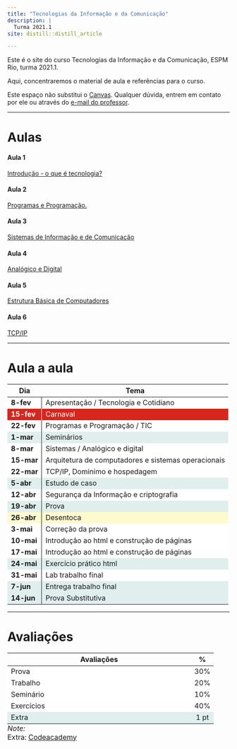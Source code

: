 ```yaml
---
title: "Tecnologias da Informação e da Comunicação"
description: |
  Turma 2021.1
site: distill::distill_article

---
```


Este é o site do curso Tecnologias da Informação e da Comunicação, ESPM Rio, turma 2021.1.

Aqui, concentraremos o material de aula e referências para o curso. 

Este espaço não substitui o [Canvas](http://canvas.espm.br). Qualquer dúvida, 
entrem em contato por ele ou através do [e-mail do professor](mailto:lmancini@espm.br).

---

# Aulas 

#### Aula 1

[Introdução - o que é tecnologia?](https://tic.mancini.jor.br/aulas/Aula-1---Tecnologia-e-cotidiano.html)<br>


#### Aula 2 <br>
[Programas e Programação.](https://tic.mancini.jor.br/aulas/Aula-2---Programas-e-programacao.html)<br>


#### Aula 3 <br>
[Sistemas de Informação e de Comunicação](https://tic.mancini.jor.br/aulas/Aula-3---Sistemas.html)<br>

#### Aula 4 <br>
[Analógico e Digital](https://tic.mancini.jor.br/aulas/Aula-4---Analogico_Digital.html)<br>


#### Aula 5 <br>
[Estrutura Básica de Computadores](https://tic.mancini.jor.br/aulas/Aula-5---Redes.html)<br>

#### Aula 6 <br>
[TCP/IP](https://tic.mancini.jor.br/aulas/Aula_6_-_servicos.html)<br>

<!-- #### Aula 9 <br> -->
<!-- [IP e dominios](\aulas\Aula_9_-_servicos.html)<br> -->

<!-- #### Aula 10 <br> -->
<!-- [Estudo de caso: investigando e-mails](\aulas\Aula_10_-_estudo_de_caso.html)<br> -->

<!-- #### Aula 11 -->
<!-- [Segurança, Privacidade e Anonimidade](\aulas\Aula_11_-_seguranca.html)<br> -->

<!-- #### Aula 12 <br> -->
<!-- [Privacidade e anonimidade](\aulas\Aula_12_-_seguranca.html)<br> -->

<!-- #### Aula 13 <br> -->
<!-- [Criptografia](\aulas\Aula_13_-_criptografia.html)<br> -->


<!-- #### Aula 14 <br> -->
<!-- [Privacidade](\aulas\Aula_14_-_privacidade.html) <br> -->

<!-- #### Aula 15 <br> -->
<!-- [HTML básico](\aulas\Aula_15_-html-1.html)<br> -->


<!-- #### Aula 16 <br> -->
<!-- [HTML básico - aula 2](\aulas\Aula_16_-html-2-parte.html)<br> -->

<!-- #### Aula 17 <br> -->
<!-- [Ferramentas de publicação](\aulas\Aula_17_-ferramentas_pub.html)<br> -->
<!-- 19 de maio<br> -->

---

# Aula a aula 
<table class="table" style="width: auto !important; margin-left: auto; margin-right: auto;">
 <thead>
  <tr>
   <th style="text-align:left;text-align: center;"> Dia </th>
   <th style="text-align:left;text-align: center;"> Tema </th>
  </tr>
 </thead>
<tbody>
  <tr>
   <td style="text-align:left;font-weight: bold;border-right:1px solid;background-color: white !important;"> 8-fev </td>
   <td style="text-align:left;background-color: white !important;"> Apresentação / Tecnologia e Cotidiano </td>
  </tr>
  <tr>
   <td style="text-align:left;font-weight: bold;border-right:1px solid;background-color: white !important;color: white !important;background-color: #D7261E !important;"> 15-fev </td>
   <td style="text-align:left;background-color: white !important;color: white !important;background-color: #D7261E !important;"> Carnaval </td>
  </tr>
  <tr>
   <td style="text-align:left;font-weight: bold;border-right:1px solid;background-color: white !important;"> 22-fev </td>
   <td style="text-align:left;background-color: white !important;"> Programas e Programação / TIC </td>
  </tr>
  <tr>
   <td style="text-align:left;font-weight: bold;border-right:1px solid;background-color: white !important;background-color: #E0EEEE !important;"> 1-mar </td>
   <td style="text-align:left;background-color: white !important;background-color: #E0EEEE !important;"> Seminários </td>
  </tr>
  <tr>
   <td style="text-align:left;font-weight: bold;border-right:1px solid;background-color: white !important;"> 8-mar </td>
   <td style="text-align:left;background-color: white !important;"> Sistemas / Analógico e digital </td>
  </tr>
  <tr>
   <td style="text-align:left;font-weight: bold;border-right:1px solid;background-color: white !important;"> 15-mar </td>
   <td style="text-align:left;background-color: white !important;"> Arquitetura de computadores e sistemas operacionais </td>
  </tr>
  <tr>
   <td style="text-align:left;font-weight: bold;border-right:1px solid;background-color: white !important;"> 22-mar </td>
   <td style="text-align:left;background-color: white !important;"> TCP/IP, Dominimo e hospedagem </td>
  </tr>
  <tr>
   <td style="text-align:left;font-weight: bold;border-right:1px solid;background-color: white !important;background-color: #E0EEEE !important;"> 5-abr </td>
   <td style="text-align:left;background-color: white !important;background-color: #E0EEEE !important;"> Estudo de caso </td>
  </tr>
  <tr>
   <td style="text-align:left;font-weight: bold;border-right:1px solid;background-color: white !important;"> 12-abr </td>
   <td style="text-align:left;background-color: white !important;"> Segurança da Informação e criptografia </td>
  </tr>
  <tr>
   <td style="text-align:left;font-weight: bold;border-right:1px solid;background-color: white !important;background-color: #E0EEEE !important;"> 19-abr </td>
   <td style="text-align:left;background-color: white !important;background-color: #E0EEEE !important;"> Prova </td>
  </tr>
  <tr>
   <td style="text-align:left;font-weight: bold;border-right:1px solid;background-color: white !important;background-color: #FFFACD !important;"> 26-abr </td>
   <td style="text-align:left;background-color: white !important;background-color: #FFFACD !important;"> Desentoca </td>
  </tr>
  <tr>
   <td style="text-align:left;font-weight: bold;border-right:1px solid;background-color: white !important;"> 3-mai </td>
   <td style="text-align:left;background-color: white !important;"> Correção da prova </td>
  </tr>
  <tr>
   <td style="text-align:left;font-weight: bold;border-right:1px solid;background-color: white !important;"> 10-mai </td>
   <td style="text-align:left;background-color: white !important;"> Introdução ao html e construção de páginas </td>
  </tr>
  <tr>
   <td style="text-align:left;font-weight: bold;border-right:1px solid;background-color: white !important;"> 17-mai </td>
   <td style="text-align:left;background-color: white !important;"> Introdução ao html e construção de páginas </td>
  </tr>
  <tr>
   <td style="text-align:left;font-weight: bold;border-right:1px solid;background-color: white !important;background-color: #E0EEEE !important;"> 24-mai </td>
   <td style="text-align:left;background-color: white !important;background-color: #E0EEEE !important;"> Exercício prático html </td>
  </tr>
  <tr>
   <td style="text-align:left;font-weight: bold;border-right:1px solid;background-color: white !important;"> 31-mai </td>
   <td style="text-align:left;background-color: white !important;"> Lab trabalho final </td>
  </tr>
  <tr>
   <td style="text-align:left;font-weight: bold;border-right:1px solid;background-color: white !important;background-color: #E0EEEE !important;"> 7-jun </td>
   <td style="text-align:left;background-color: white !important;background-color: #E0EEEE !important;"> Entrega trabalho final </td>
  </tr>
  <tr>
   <td style="text-align:left;font-weight: bold;border-right:1px solid;background-color: white !important;background-color: #E0EEEE !important;"> 14-jun </td>
   <td style="text-align:left;background-color: white !important;background-color: #E0EEEE !important;"> Prova Substitutiva </td>
  </tr>
</tbody>
</table>



---


# Avaliações

<table class="table table-hover" style="width: auto !important; margin-left: auto; margin-right: auto;border-bottom: 0;">
 <thead>
  <tr>
   <th style="text-align:left;text-align: center;"> Avaliações </th>
   <th style="text-align:center;text-align: center;"> % </th>
  </tr>
 </thead>
<tbody>
  <tr>
   <td style="text-align:left;width: 25em; background-color: white !important;"> Prova </td>
   <td style="text-align:center;background-color: white !important;"> 30% </td>
  </tr>
  <tr>
   <td style="text-align:left;width: 25em; background-color: white !important;"> Trabalho </td>
   <td style="text-align:center;background-color: white !important;"> 20% </td>
  </tr>
  <tr>
   <td style="text-align:left;width: 25em; background-color: white !important;"> Seminário </td>
   <td style="text-align:center;background-color: white !important;"> 10% </td>
  </tr>
  <tr>
   <td style="text-align:left;width: 25em; background-color: white !important;"> Exercícios </td>
   <td style="text-align:center;background-color: white !important;"> 40% </td>
  </tr>
  <tr>
   <td style="text-align:left;width: 25em; background-color: white !important;background-color: #E0EEEE !important;"> Extra </td>
   <td style="text-align:center;background-color: white !important;background-color: #E0EEEE !important;"> 1 pt </td>
  </tr>
</tbody>
<tfoot>
<tr><td style="padding: 0; " colspan="100%"><span style="font-style: italic;">Note: </span></td></tr>
<tr><td style="padding: 0; " colspan="100%">
<sup></sup> Extra: [Codeacademy](https://www.codecademy.com/learn/learn-html/modules/learn-html-elements)</td></tr>
</tfoot>
</table> 



